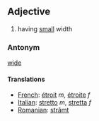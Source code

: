 == Adjective ==
#having [[small]] width

=== Antonym ===
[[wide]]

====Translations====
*[[French]]: [[étroit]] ''m'', [[étroite]] ''f''
*[[Italian]]: [[stretto]] ''m'', [[stretta]] ''f''
*[[Romanian]]: [[strâmt]]